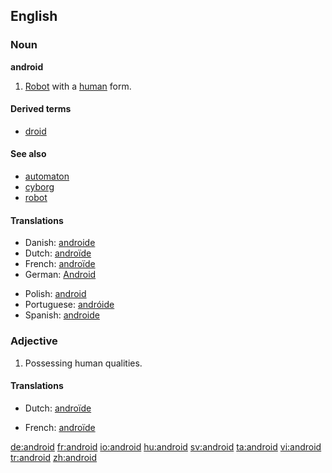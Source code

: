 {{also|Android}}
==English==

===Noun===
'''android'''

# [[Robot]] with a [[human]] form.

====Derived terms====
* [[droid]]

====See also====
* [[automaton]]
* [[cyborg]]
* [[robot]]

====Translations====
{{trans-top|robot with human form}}
* Danish: [[androide]] {{c}}
* Dutch: [[androïde]] {{m}}
* French: [[androïde]] {{m}}
* German: [[Android]] {{m}}
{{trans-mid}}
* Polish: [[android]] {{m}}
* Portuguese: [[andróide]] {{m}}
* Spanish: [[androide]] {{m}}
{{trans-bottom}}

===Adjective===
{{en-adj}}

# Possessing human qualities.

====Translations====
{{trans-top|possessing human qualities}}
* Dutch: [[androïde]] {{m}}
{{trans-mid}}
* French: [[androïde]] {{m}}
{{trans-bottom}}

[[de:android]]
[[fr:android]]
[[io:android]]
[[hu:android]]
[[sv:android]]
[[ta:android]]
[[vi:android]]
[[tr:android]]
[[zh:android]]
